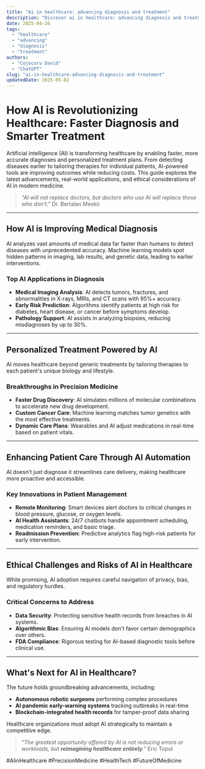 ```yaml
---
title: "Ai in healthcare: advancing diagnosis and treatment"
description: "Discover ai in healthcare: advancing diagnosis and treatment with this in-depth guide, providing actionable insights and practical tips to boost your knowledge and results."
date: 2025-04-26
tags:
  - "healthcare"
  - "advancing"
  - "diagnosis"
  - "treatment"
authors:
  - "Cojocaru David"
  - "ChatGPT"
slug: "ai-in-healthcare-advancing-diagnosis-and-treatment"
updatedDate: 2025-05-02
---
```


# How AI is Revolutionizing Healthcare: Faster Diagnosis and Smarter Treatment  

Artificial intelligence (AI) is transforming healthcare by enabling faster, more accurate diagnoses and personalized treatment plans. From detecting diseases earlier to tailoring therapies for individual patients, AI-powered tools are improving outcomes while reducing costs. This guide explores the latest advancements, real-world applications, and ethical considerations of AI in modern medicine.  

> *"AI will not replace doctors, but doctors who use AI will replace those who don't."*   Dr. Bertalan Meskó  

---

## How AI is Improving Medical Diagnosis  

AI analyzes vast amounts of medical data far faster than humans to detect diseases with unprecedented accuracy. Machine learning models spot hidden patterns in imaging, lab results, and genetic data, leading to earlier interventions.  

### Top AI Applications in Diagnosis  
- **Medical Imaging Analysis**: AI detects tumors, fractures, and abnormalities in X-rays, MRIs, and CT scans with 95%+ accuracy.  
- **Early Risk Prediction**: Algorithms identify patients at high risk for diabetes, heart disease, or cancer before symptoms develop.  
- **Pathology Support**: AI assists in analyzing biopsies, reducing misdiagnoses by up to 30%.  

---

## Personalized Treatment Powered by AI  

AI moves healthcare beyond generic treatments by tailoring therapies to each patient's unique biology and lifestyle.  

### Breakthroughs in Precision Medicine  
- **Faster Drug Discovery**: AI simulates millions of molecular combinations to accelerate new drug development.  
- **Custom Cancer Care**: Machine learning matches tumor genetics with the most effective treatments.  
- **Dynamic Care Plans**: Wearables and AI adjust medications in real-time based on patient vitals.  

---

## Enhancing Patient Care Through AI Automation  

AI doesn't just diagnose it streamlines care delivery, making healthcare more proactive and accessible.  

### Key Innovations in Patient Management  
- **Remote Monitoring**: Smart devices alert doctors to critical changes in blood pressure, glucose, or oxygen levels.  
- **AI Health Assistants**: 24/7 chatbots handle appointment scheduling, medication reminders, and basic triage.  
- **Readmission Prevention**: Predictive analytics flag high-risk patients for early intervention.  

---

## Ethical Challenges and Risks of AI in Healthcare  

While promising, AI adoption requires careful navigation of privacy, bias, and regulatory hurdles.  

### Critical Concerns to Address  
- **Data Security**: Protecting sensitive health records from breaches in AI systems.  
- **Algorithmic Bias**: Ensuring AI models don't favor certain demographics over others.  
- **FDA Compliance**: Rigorous testing for AI-based diagnostic tools before clinical use.  

---

## What's Next for AI in Healthcare?  

The future holds groundbreaking advancements, including:  
- **Autonomous robotic surgeons** performing complex procedures  
- **AI pandemic early-warning systems** tracking outbreaks in real-time  
- **Blockchain-integrated health records** for tamper-proof data sharing  

Healthcare organizations must adopt AI strategically to maintain a competitive edge.  

> *"The greatest opportunity offered by AI is not reducing errors or workloads, but **reimagining healthcare entirely**."*   Eric Topol  

#AIinHealthcare #PrecisionMedicine #HealthTech #FutureOfMedicine